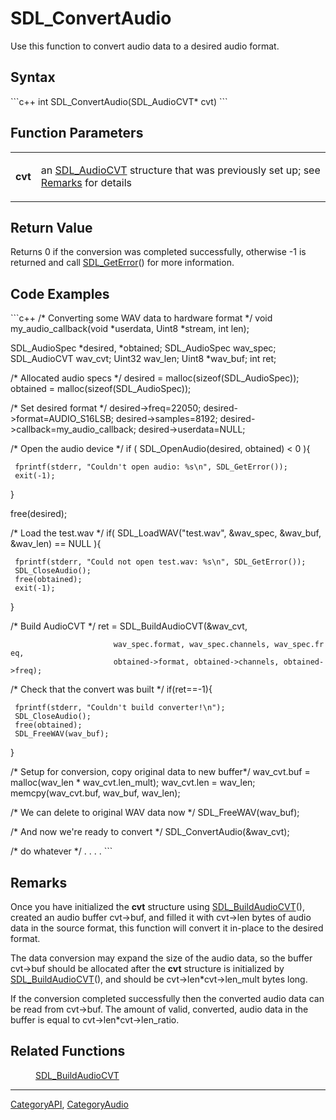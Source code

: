 <!-- pragma section-numbers off -->
<!-- pragma disable-camelcase -->

= SDL_ConvertAudio =
Use this function to convert audio data to a desired audio format.


== Syntax ==
```c++
int SDL_ConvertAudio(SDL_AudioCVT* cvt)
```

== Function Parameters ==
{|
|'''cvt'''
|an [[SDL_AudioCVT]] structure that was previously set up; see [[#Remarks|Remarks]] for details
|}

== Return Value ==

Returns 0 if the conversion was completed successfully, otherwise -1 is returned and call [[SDL_GetError]]() for more information.

== Code Examples ==
```c++
/* Converting some WAV data to hardware format */
void my_audio_callback(void *userdata, Uint8 *stream, int len);

SDL_AudioSpec *desired, *obtained;
SDL_AudioSpec wav_spec;
SDL_AudioCVT  wav_cvt;
Uint32 wav_len;
Uint8 *wav_buf;
int ret;

/* Allocated audio specs */
desired = malloc(sizeof(SDL_AudioSpec));
obtained = malloc(sizeof(SDL_AudioSpec));

/* Set desired format */
desired->freq=22050;
desired->format=AUDIO_S16LSB;
desired->samples=8192;
desired->callback=my_audio_callback;
desired->userdata=NULL;

/* Open the audio device */
if ( SDL_OpenAudio(desired, obtained) < 0 ){
  fprintf(stderr, "Couldn't open audio: %s\n", SDL_GetError());
  exit(-1);
}
        
free(desired);

/* Load the test.wav */
if( SDL_LoadWAV("test.wav", &wav_spec, &wav_buf, &wav_len) == NULL ){
  fprintf(stderr, "Could not open test.wav: %s\n", SDL_GetError());
  SDL_CloseAudio();
  free(obtained);
  exit(-1);
}
                                            
/* Build AudioCVT */
ret = SDL_BuildAudioCVT(&wav_cvt,
                        wav_spec.format, wav_spec.channels, wav_spec.freq,
                        obtained->format, obtained->channels, obtained->freq);

/* Check that the convert was built */
if(ret==-1){
  fprintf(stderr, "Couldn't build converter!\n");
  SDL_CloseAudio();
  free(obtained);
  SDL_FreeWAV(wav_buf);
}

/* Setup for conversion, copy original data to new buffer*/
wav_cvt.buf = malloc(wav_len * wav_cvt.len_mult);
wav_cvt.len = wav_len;
memcpy(wav_cvt.buf, wav_buf, wav_len);

/* We can delete to original WAV data now */
SDL_FreeWAV(wav_buf);

/* And now we're ready to convert */
SDL_ConvertAudio(&wav_cvt);

/* do whatever */
.
.
.
.
```

== Remarks ==
Once you have initialized the '''cvt''' structure using [[SDL_BuildAudioCVT]](), created an audio buffer cvt->buf, and filled it with cvt->len bytes of audio data in the source format, this function will convert it in-place to the desired format.

The data conversion may expand the size of the audio data, so the buffer cvt->buf should be allocated after the '''cvt''' structure is initialized by [[SDL_BuildAudioCVT]](), and should be cvt->len*cvt->len_mult bytes long.

If the conversion completed successfully then the converted audio data can be read from cvt->buf. The amount of valid, converted, audio data in the buffer is equal to cvt->len*cvt->len_ratio. 
 
== Related Functions ==
:[[SDL_BuildAudioCVT]]

----
[[CategoryAPI]], [[CategoryAudio]]
